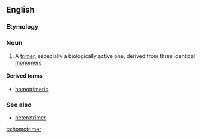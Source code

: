 ==English==

===Etymology===
{{prefix|homo|trimer|lang=en}}

===Noun===
{{en-noun}}

# {{context|chemistry|biochemistry|lang=en}} A [[trimer]], especially a biologically active one, derived from three identical [[monomer]]s

====Derived terms====
* [[homotrimeric]]

===See also===
* [[heterotrimer]]

[[ta:homotrimer]]